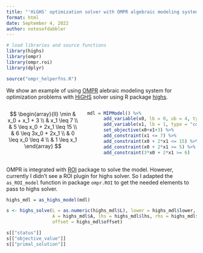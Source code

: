 ```yaml
---
title: "'HiGHS' optimization solver with OMPR algebraic modeling system: A Small Example"
format: html
date: September 4, 2022
author: notesofdabbler
---
```


```r
# load libraries and source functions
library(highs)
library(ompr)
library(ompr.roi)
library(dplyr)

source("ompr_helperfns.R")
```

We show an example of using [OMPR](https://dirkschumacher.github.io/ompr/) alebraic modeling system for optimization problems with [HiGHS](https://highs.dev/) solver using R package [highs](https://cran.r-project.org/web/packages/highs/index.html).

:::: {.columns}

::: {.column width="40%"}

$$
\begin{array}{ll}
\min & x_0 + x_1 + 3 \\
& x_1 \leq 7 \\
& 5 \leq x_0 + 2x_1 \leq 15 \\
& 6 \leq 3x_0 + 2x_1 \\
& 0 \leq x_0 \leq 4 \\
& 1 \leq x_1
\end{array}
$$
:::

::: {.column width="60%"}

```r
mdl = MIPModel() %>%
      add_variable(x0, lb = 0, ub = 4, type = "continuous") %>%
      add_variable(x1, lb = 1, type = "continuous") %>%
      set_objective(x0+x1+3) %>%
      add_constraint(x1 <= 7) %>%
      add_constraint(x0 + 2*x1 <= 15) %>%
      add_constraint(x0 + 2*x1 >= 5) %>%
      add_constraint(3*x0 + 2*x1 >= 6)
```

:::
::::

OMPR is integrated with [ROI](https://cran.r-project.org/web/packages/ROI/index.html) package to solve the model. However, currently I didn't see a ROI plugin for highs solver. So I adapted the `as_ROI_model` function in package `ompr.ROI` to get the needed elements to pass to highs solver.

```r
highs_mdl = as_highs_model(mdl)

s <- highs_solve(L = as.numeric(highs_mdl$L), lower = highs_mdl$lower, upper = highs_mdl$upper,
                 A = highs_mdl$A, lhs = highs_mdl$lhs, rhs = highs_mdl$rhs,
                 offset = highs_mdl$offset)

s[["status"]]
s[["objective_value"]]
s[["primal_solution"]]
```